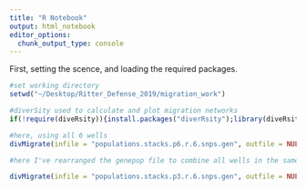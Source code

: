 ```yaml
---
title: "R Notebook"
output: html_notebook
editor_options: 
  chunk_output_type: console
---
```


First, setting the scence, and loading the required packages.
```r
#set working directory
setwd("~/Desktop/Ritter_Defense_2019/migration_work")

#diverSity used to calculate and plot migration networks
if(!require(diveRsity)){install.packages("diverRsity");library(diveRsity)} 

#here, using all 6 wells
divMigrate(infile = "populations.stacks.p6.r.6.snps.gen", outfile = NULL, boots = 1000, stat = "gst",  filter_threshold = 0, plot_network = TRUE,  plot_col = "darkblue", para = FALSE)


```

```r

#here I've rearranged the genepop file to combine all wells in the same floodplain (total n=3)

divMigrate(infile = "populations.stacks.p3.r.6.snps.gen", outfile = NULL, boots = 1000, stat = "all",  filter_threshold = 0, plot_network = TRUE,  plot_col = "darkblue", para = FALSE)

```